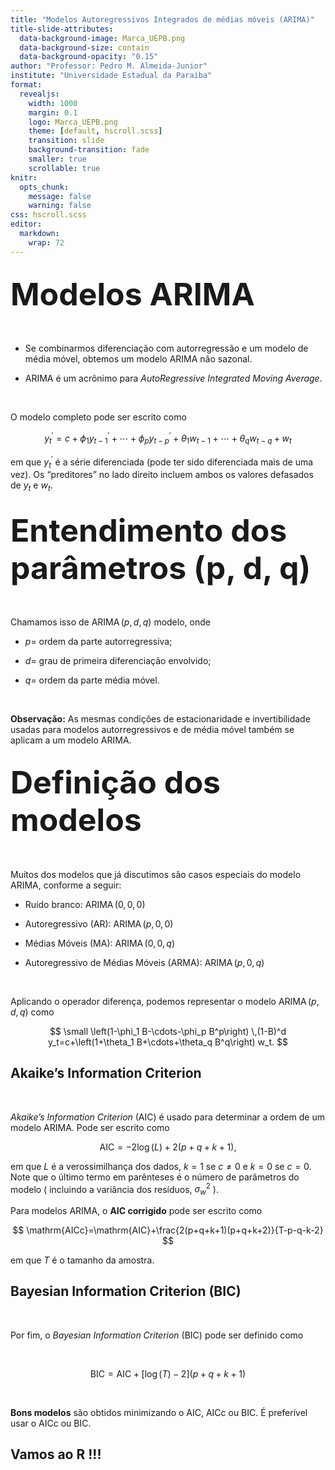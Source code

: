 ```yaml
---
title: "Modelos Autoregressivos Integrados de médias móveis (ARIMA)"
title-slide-attributes:
  data-background-image: Marca_UEPB.png
  data-background-size: contain
  data-background-opacity: "0.15"
author: "Professor: Pedro M. Almeida-Junior"
institute: "Universidade Estadual da Paraíba"
format: 
  revealjs: 
    width: 1000
    margin: 0.1
    logo: Marca_UEPB.png
    theme: [default, hscroll.scss]
    transition: slide
    background-transition: fade
    smaller: true
    scrollable: true
knitr:
  opts_chunk:
    message: false
    warning: false
css: hscroll.scss
editor: 
  markdown: 
    wrap: 72
---
```


## <span style="font-size: 50px;"> Modelos ARIMA </span>

<br/>


- Se combinarmos diferenciação com autorregressão e um modelo de média móvel, obtemos um modelo ARIMA não sazonal. 


- ARIMA é um acrônimo para *AutoRegressive Integrated Moving Average*. 

<br/>


O modelo completo pode ser escrito como

$$
y_t^{\prime}=c+\phi_1 y_{t-1}^{\prime}+\cdots+\phi_p y_{t-p}^{\prime}+\theta_1 w_{t-1}+\cdots+\theta_q w_{t-q}+ w_t
$$

em que $y_t^{\prime}$ é a série diferenciada (pode ter sido diferenciada mais de uma vez). Os "preditores" no lado direito incluem ambos os valores defasados de $y_t$ e $w_t$.


## <span style="font-size: 50px;"> Entendimento dos parâmetros (p, d, q) </span>


<br/>


Chamamos isso de $\operatorname{ARIMA}(p, d, q)$ modelo, onde

-   $p=$ ordem da parte autorregressiva;

-   $d=$ grau de primeira diferenciação envolvido;

-   $q=$ ordem da parte média móvel.


<br/>


**Observação:** As mesmas condições de estacionaridade e invertibilidade usadas para modelos autorregressivos e de média móvel também se aplicam a um modelo ARIMA.


## <span style="font-size: 50px;"> Definição dos modelos  </span>

<br/>


Muitos dos modelos que já discutimos são casos especiais do modelo ARIMA, conforme a seguir:


-   Ruído branco: $\operatorname{ARIMA}(0, 0, 0)$

-   Autoregressivo (AR): $\operatorname{ARIMA}(p, 0, 0)$

-   Médias Móveis (MA): $\operatorname{ARIMA}(0, 0, q)$

-   Autoregressivo de Médias Móveis (ARMA): $\operatorname{ARIMA}(p, 0, q)$

<br/>


Aplicando o operador diferença, podemos representar o modelo $\operatorname{ARIMA}(p, d, q)$ como

$$
\small
\left(1-\phi_1 B-\cdots-\phi_p B^p\right) \,(1-B)^d y_t=c+\left(1+\theta_1 B+\cdots+\theta_q B^q\right) w_t.
$$

## Akaike's Information Criterion

<br/>

*Akaike's Information Criterion* (AIC) é usado para determinar a ordem de um modelo ARIMA. Pode ser escrito como

$$
\mathrm{AIC}=-2 \log (L)+2(p+q+k+1),
$$

em que $L$ é a verossimilhança dos dados, $k=1$ se $c \neq 0$ e $k=0$ se $c=0$. Note que o último termo em parênteses é o número de parâmetros do modelo ( incluindo a variância dos resíduos, $\sigma^2_w$ ).

Para modelos ARIMA, o **AIC corrigido** pode ser escrito como

$$
\mathrm{AICc}=\mathrm{AIC}+\frac{2(p+q+k+1)(p+q+k+2)}{T-p-q-k-2}
$$

em que $T$ é o tamanho da amostra.


## Bayesian Information Criterion (BIC)

<br/>


Por fim, o *Bayesian Information Criterion* (BIC) pode ser definido como

<br/>

$$
\mathrm{BIC}=\mathrm{AIC}+[\log (T)-2](p+q+k+1)
$$

<br/>

**Bons modelos** são obtidos minimizando o AIC, AICc ou BIC. É preferível usar o AICc ou BIC.




## Vamos ao R !!! 




